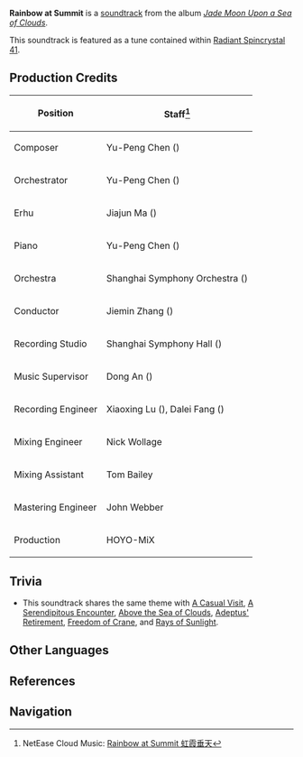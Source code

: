 {{Soundtrack Infobox
|title          =
|image          = Jade Moon Upon a Sea of Clouds.png
|album          = Jade Moon Upon a Sea of Clouds
|disc           = 2
|number         = 46
|featured       =
|featured2      =
|featured3      =
|featured_disc  =
|featured_disc2 =
|featured_disc3 =
|youtube_id     = c0jZ7sPyouE
|youtube_time   = 1007
|spotify_id     = 3PRjDoSa5cksLtv68elXvl
|played_in      = Qingyun Peak
|during         = [[Qingyun Peak]] (Day)
|domain         =
|previous       = Rays of Sunlight
|next           = Spring in Clouds
}}
'''Rainbow at Summit''' is a [[soundtrack]] from the album ''[[Jade Moon Upon a Sea of Clouds]]''.

This soundtrack is featured as a tune contained within [[Radiant Spincrystal 41]].

==Production Credits==
{| class="wikitable" style="text-align:left; height:0.5em"
! Position
! Staff<ref>NetEase Cloud Music: [https://music.163.com/#/song?id=1492275967 Rainbow at Summit 虹霞垂天]</ref>
|-
! Composer
| Yu-Peng Chen ({{zh|陈致逸}})
|-
! Orchestrator
| Yu-Peng Chen ({{zh|陈致逸}})
|-
! Erhu
| Jiajun Ma ({{zh|马稼骏}})
|-
! Piano
| Yu-Peng Chen ({{zh|陈致逸}})
|-
! Orchestra
| Shanghai Symphony Orchestra ({{zh|上海交响乐团}})
|-
! Conductor
| Jiemin Zhang ({{zh|张洁敏}})
|-
! Recording Studio
| Shanghai Symphony Hall ({{zh|上海交响乐团音乐厅}})
|-
! Music Supervisor
| Dong An ({{zh|安栋}})
|-
! Recording Engineer
| Xiaoxing Lu ({{zh|陆晓幸}}), Dalei Fang ({{zh|房大磊}})
|-
! Mixing Engineer
| Nick Wollage
|-
! Mixing Assistant
| Tom Bailey
|-
! Mastering Engineer
| John Webber
|-
! Production
| HOYO-MiX
|}

==Trivia==
* This soundtrack shares the same theme with [[A Casual Visit]], [[A Serendipitous Encounter]], [[Above the Sea of Clouds]], [[Adeptus' Retirement]], [[Freedom of Crane]], and [[Rays of Sunlight]].

==Other Languages==
{{Other Languages
|en      = Rainbow at Summit
|zhs     = 虹霞垂天
|zhs_rm  = Hóngxiá Chuí Tiān
|zht     = 虹霞垂天
|zht_rm  = Hóngxiá Chuí Tiān
|zh_tl   = 
|ja      = 空を飾る虹色<ref name="RS">{{Ref/Item|Radiant Spincrystal 41|note=Japanese, Korean, Spanish, French, Russian, Thai, Vietnamese, German, Indonesian, Portuguese, Turkish}}</ref>
|ja_rm   = Sora wo Kazaru Niji-iro
|ja_tl   = 
|ko      = Rainbow at Summit<ref name="RS" />
|es      = Rainbow at Summit<ref name="RS" />
|fr      = Rainbow at Summit<ref name="RS" />
|ru      = Rainbow at Summit<ref name="RS" />
|th      = Rainbow at Summit<ref name="RS" />
|vi      = Cầu Vồng Trên Cao<ref name="RS" />
|de      = Rainbow at Summit<ref name="RS" />
|id      = Rainbow at Summit<ref name="RS" />
|pt      = Rainbow at Summit<ref name="RS" />
|tr      = Rainbow at Summit<ref name="RS" />
|it      = 
}}

==References==
{{Reflist}}

==Navigation==
{{Soundtrack Navbox|Jade Moon Upon a Sea of Clouds}}